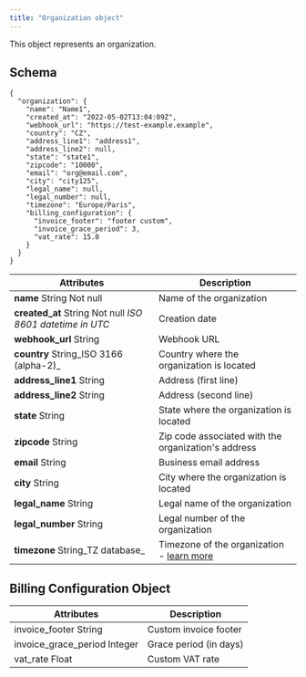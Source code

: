 ```yaml
---
title: "Organization object"
---
```


This object represents an organization.  

## Schema[](#schema "Direct link to heading")

```
{
  "organization": {
    "name": "Name1",
    "created_at": "2022-05-02T13:04:09Z",
    "webhook_url": "https://test-example.example",
    "country": "CZ",
    "address_line1": "address1",
    "address_line2": null,
    "state": "state1",
    "zipcode": "10000",
    "email": "org@email.com",
    "city": "city125",
    "legal_name": null,
    "legal_number": null,
    "timezone": "Europe/Paris",
    "billing_configuration": {
      "invoice_footer": "footer custom",
      "invoice_grace_period": 3,
      "vat_rate": 15.0
    }
  }
}

```

| Attributes                                                       | Description                                                                |
| ---------------------------------------------------------------- | -------------------------------------------------------------------------- |
| **name**   String   Not null                                     | Name of the organization                                                   |
| **created\_at**   String   Not null   _ISO 8601 datetime in UTC_ | Creation date                                                              |
| **webhook\_url**   String                                        | Webhook URL                                                                |
| **country**   String_ISO 3166 (alpha-2)_                         | Country where the organization is located                                  |
| **address\_line1**   String                                      | Address (first line)                                                       |
| **address\_line2**   String                                      | Address (second line)                                                      |
| **state**   String                                               | State where the organization is located                                    |
| **zipcode**   String                                             | Zip code associated with the organization's address                        |
| **email**   String                                               | Business email address                                                     |
| **city**   String                                                | City where the organization is located                                     |
| **legal\_name**   String                                         | Legal name of the organization                                             |
| **legal\_number**   String                                       | Legal number of the organization                                           |
| **timezone**   String_TZ database_                               | Timezone of the organization - [learn more](/docs/api/resources/timezones) |

## Billing Configuration Object[](#billing-configuration-object "Direct link to heading")

| Attributes                       | Description            |
| -------------------------------- | ---------------------- |
| invoice\_footer   String         | Custom invoice footer  |
| invoice\_grace\_period   Integer | Grace period (in days) |
| vat\_rate   Float                | Custom VAT rate        |